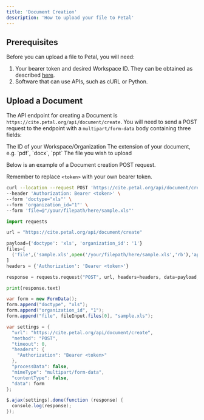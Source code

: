 ```yaml
---
title: 'Document Creation'
description: 'How to upload your file to Petal'
---
```


## Prerequisites

Before you can upload a file to Petal, you will need:
1. Your bearer token and desired Workspace ID. They can be obtained as described [here](/intro/credentials).
2. Software that can use APIs, such as cURL or Python.

## Upload a Document

The API endpoint for creating a Document is `https://cite.petal.org/api/document/create`. You will need to send a POST request to the endpoint with a `multipart/form-data` body containing three fields:

<ParamField path="organization_id" type="integer">
  The ID of your Workspace/Organization
</ParamField>
<ParamField path="doctype" type="string">
  The extension of your document, e.g. `pdf`, `docx`, `ppt`
</ParamField>
<ParamField path="file" type="binary">
  The file you wish to upload
</ParamField>

Below is an example of a Document creation POST request.

<Note>Remember to replace `<token>` with your own bearer token.</Note>

<CodeGroup>

```bash cURL
curl --location --request POST 'https://cite.petal.org/api/document/create' \
--header 'Authorization: Bearer <token>' \
--form 'doctype="xls"' \
--form 'organization_id="1"' \
--form 'file=@"/your/filepath/here/sample.xls"'
```

```python Python
import requests

url = "https://cite.petal.org/api/document/create"

payload={'doctype': 'xls', 'organization_id': '1'}
files=[
  ('file',('sample.xls',open('/your/filepath/here/sample.xls','rb'),'application/vnd.ms-excel'))
]
headers = {'Authorization': 'Bearer <token>'}

response = requests.request("POST", url, headers=headers, data=payload, files=files)

print(response.text)

```

```java JavaScript
var form = new FormData();
form.append("doctype", "xls");
form.append("organization_id", "1");
form.append("file", fileInput.files[0], "sample.xls");

var settings = {
  "url": "https://cite.petal.org/api/document/create",
  "method": "POST",
  "timeout": 0,
  "headers": {
    "Authorization": "Bearer <token>"
  },
  "processData": false,
  "mimeType": "multipart/form-data",
  "contentType": false,
  "data": form
};

$.ajax(settings).done(function (response) {
  console.log(response);
});
```

</CodeGroup>

